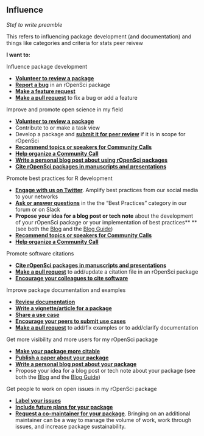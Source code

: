 ## Influence {#influence}

_Stef to write preamble_

This refers to influencing package development (and documentation) and things like categories and criteria for stats peer reivew

**I want to:**

Influence package development

*   [**Volunteer to review a package**](#devguide)
*   [**Report a bug**](#packages) in an rOpenSci package
*   [**Make a feature request**](#packages)
*   [**Make a pull request**](#packages) to fix a bug or add a feature

Improve and promote open science in my field

*   [**Volunteer to review a package**](#devguide)
*   Contribute to or make a task view
*   Develop a package and [**submit it for peer review**](#devguide) if it is in scope for rOpenSci
*   [**Recommend topics or speakers for Community Calls**](#commcalls)
*   [**Help organize a Community Call**](#commcalls)
*   [**Write a personal blog post about using rOpenSci packages**](#packages)
*   [**Cite rOpenSci packages in manuscripts and presentations**](#packages)

Promote best practices for R development

*   [**Engage with us on Twitter**](#channels). Amplify best practices from our social media to your networks
*   [**Ask or answer questions**](#channels) in the the “Best Practices” category in our forum or on Slack
*   **Propose your idea for a blog post or tech note** about the development of your rOpenSci package or your implementation of best practices** **(see both the [Blog](#blog) and the [Blog Guide](#blogguide))
*   [**Recommend topics or speakers for Community Calls**](#commcalls)
*   [**Help organize a Community Call**](#commcalls)

Promote software citations

*   [**Cite rOpenSci packages in manuscripts and presentations**](#packages)
*   [**Make a pull request**](#packages) to add/update a citation file in an rOpenSci package
*   [**Encourage your colleagues to cite software**](#packages)

Improve package documentation and examples

*   [**Review documentation**](#packages)
*   [**Write a vignette/article for a package**](#packages)
*   [**Share a use case**](#usecases)
*   [**Encourage your peers to submit use cases**](#usecases)
*   [**Make a pull request**](#packages) to add/fix examples or to add/clarify documentation

Get more visibility and more users for my rOpenSci package

*   [**Make your package more citable**](#devguide)
*   [**Publish a paper about your package**](#devguide)
*   [**Write a personal blog post about your package**](#packages)
*   Propose your idea for a blog post or tech note about your package (see both the [Blog](#blog) and the [Blog Guide](#blogguide))

Get people to work on open issues in my rOpenSci package

*   [**Label your issues**](#issues) 
*   [**Include future plans for your package**](#issues)
*   [**Request a co-maintainer for your package**](#devguide). Bringing on an additional maintainer can be a way to manage the volume of work, work through issues, and increase package sustainability.